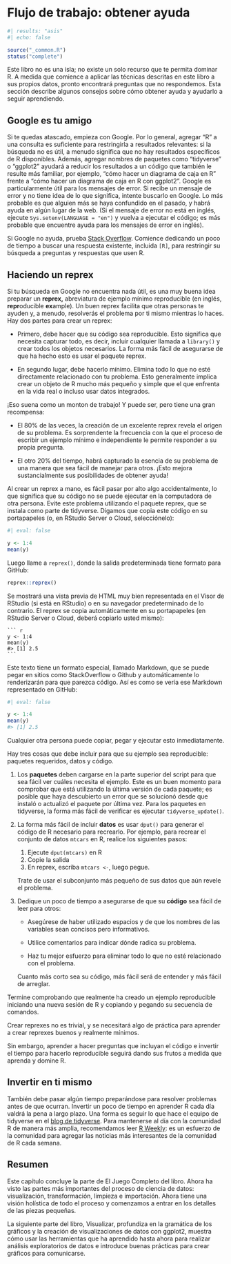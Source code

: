 # Flujo de trabajo: obtener ayuda {#sec-workflow-getting-help}

```r
#| results: "asis"
#| echo: false

source("_common.R")
status("complete")
```

Este libro no es una isla; no existe un solo recurso que te permita dominar R.
A medida que comience a aplicar las técnicas descritas en este libro a sus propios datos, pronto encontrará preguntas que no respondemos.
Esta sección describe algunos consejos sobre cómo obtener ayuda y ayudarlo a seguir aprendiendo.

## Google es tu amigo

Si te quedas atascado, empieza con Google.
Por lo general, agregar "R" a una consulta es suficiente para restringirla a resultados relevantes: si la búsqueda no es útil, a menudo significa que no hay resultados específicos de R disponibles.
Además, agregar nombres de paquetes como "tidyverse" o "ggplot2" ayudará a reducir los resultados a un código que también le resulte más familiar, por ejemplo, "cómo hacer un diagrama de caja en R" frente a "cómo hacer un diagrama de caja en R con ggplot2".
Google es particularmente útil para los mensajes de error.
Si recibe un mensaje de error y no tiene idea de lo que significa, intente buscarlo en Google.
Lo más probable es que alguien más se haya confundido en el pasado, y habrá ayuda en algún lugar de la web.
(Si el mensaje de error no está en inglés, ejecute `Sys.setenv(LANGUAGE = "en")` y vuelva a ejecutar el código; es más probable que encuentre ayuda para los mensajes de error en inglés).

Si Google no ayuda, prueba [Stack Overflow](https://stackoverflow.com).
Comience dedicando un poco de tiempo a buscar una respuesta existente, incluida `[R]`, para restringir su búsqueda a preguntas y respuestas que usen R.

## Haciendo un reprex

Si tu búsqueda en Google no encuentra nada útil, es una muy buena idea preparar un **reprex,** abreviatura de ejemplo mínimo reproducible (en inglés, **repr**oducible **ex**ample).
Un buen reprex facilita que otras personas te ayuden y, a menudo, resolverás el problema por ti mismo mientras lo haces.
Hay dos partes para crear un reprex:

-   Primero, debe hacer que su código sea reproducible.
    Esto significa que necesita capturar todo, es decir, incluir cualquier llamada a `library()` y crear todos los objetos necesarios.
    La forma más fácil de asegurarse de que ha hecho esto es usar el paquete reprex.

-   En segundo lugar, debe hacerlo mínimo.
    Elimina todo lo que no esté directamente relacionado con tu problema.
    Esto generalmente implica crear un objeto de R mucho más pequeño y simple que el que enfrenta en la vida real o incluso usar datos integrados.

¡Eso suena como un monton de trabajo!
Y puede ser, pero tiene una gran recompensa:

-   El 80% de las veces, la creación de un excelente reprex revela el origen de su problema.
    Es sorprendente la frecuencia con la que el proceso de escribir un ejemplo mínimo e independiente le permite responder a su propia pregunta.

-   El otro 20% del tiempo, habrá capturado la esencia de su problema de una manera que sea fácil de manejar para otros.
    ¡Esto mejora sustancialmente sus posibilidades de obtener ayuda!

Al crear un reprex a mano, es fácil pasar por alto algo accidentalmente, lo que significa que su código no se puede ejecutar en la computadora de otra persona.
Evite este problema utilizando el paquete reprex, que se instala como parte de tidyverse.
Digamos que copia este código en su portapapeles (o, en RStudio Server o Cloud, selecciónelo):

```r
#| eval: false

y <- 1:4
mean(y)
```

Luego llame a `reprex()`, donde la salida predeterminada tiene formato para GitHub:

``` r
reprex::reprex()
```

Se mostrará una vista previa de HTML muy bien representada en el Visor de RStudio (si está en RStudio) o en su navegador predeterminado de lo contrario.
El reprex se copia automáticamente en su portapapeles (en RStudio Server o Cloud, deberá copiarlo usted mismo):

    ``` r
    y <- 1:4
    mean(y)
    #> [1] 2.5
    ```

Este texto tiene un formato especial, llamado Markdown, que se puede pegar en sitios como StackOverflow o Github y automáticamente lo renderizarán para que parezca código.
Así es como se vería ese Markdown representado en GitHub:

```r
#| eval: false

y <- 1:4
mean(y)
#> [1] 2.5
```

Cualquier otra persona puede copiar, pegar y ejecutar esto inmediatamente.

Hay tres cosas que debe incluir para que su ejemplo sea reproducible: paquetes requeridos, datos y código.

1.  Los **paquetes** deben cargarse en la parte superior del script para que sea fácil ver cuáles necesita el ejemplo.
    Este es un buen momento para comprobar que está utilizando la última versión de cada paquete; es posible que haya descubierto un error que se solucionó desde que instaló o actualizó el paquete por última vez.
    Para los paquetes en tidyverse, la forma más fácil de verificar es ejecutar `tidyverse_update()`.

2.  La forma más fácil de incluir **datos** es usar `dput()` para generar el código de R necesario para recrearlo.
    Por ejemplo, para recrear el conjunto de datos `mtcars` en R, realice los siguientes pasos:

    1.  Ejecute `dput(mtcars)` en R
    2.  Copie la salida
    3.  En reprex, escriba `mtcars <-`, luego pegue.

    Trate de usar el subconjunto más pequeño de sus datos que aún revele el problema.

3.  Dedique un poco de tiempo a asegurarse de que su **código** sea fácil de leer para otros:

    -   Asegúrese de haber utilizado espacios y de que los nombres de las variables sean concisos pero informativos.

    -   Utilice comentarios para indicar dónde radica su problema.

    -   Haz tu mejor esfuerzo para eliminar todo lo que no esté relacionado con el problema.

    Cuanto más corto sea su código, más fácil será de entender y más fácil de arreglar.

Termine comprobando que realmente ha creado un ejemplo reproducible iniciando una nueva sesión de R y copiando y pegando su secuencia de comandos.

Crear reprexes no es trivial, y se necesitará algo de práctica para aprender a crear reprexes buenos y realmente mínimos.

Sin embargo, aprender a hacer preguntas que incluyan el código e invertir el tiempo para hacerlo reproducible seguirá dando sus frutos a medida que aprenda y domine R.

## Invertir en ti mismo

También debe pasar algún tiempo preparándose para resolver problemas antes de que ocurran.
Invertir un poco de tiempo en aprender R cada día valdrá la pena a largo plazo.
Una forma es seguir lo que hace el equipo de tidyverse en el [blog de tidyverse](https://www.tidyverse.org/blog/).
Para mantenerse al día con la comunidad R de manera más amplia, recomendamos leer [R Weekly](https://rweekly.org): es un esfuerzo de la comunidad para agregar las noticias más interesantes de la comunidad de R cada semana.

## Resumen

Este capítulo concluye la parte de El Juego Completo del libro.
Ahora ha visto las partes más importantes del proceso de ciencia de datos: visualización, transformación, limpieza e importación.
Ahora tiene una visión holística de todo el proceso y comenzamos a entrar en los detalles de las piezas pequeñas.

La siguiente parte del libro, Visualizar, profundiza en la gramática de los gráficos y la creación de visualizaciones de datos con ggplot2, muestra cómo usar las herramientas que ha aprendido hasta ahora para realizar análisis exploratorios de datos e introduce buenas prácticas para crear gráficos para comunicarse.
